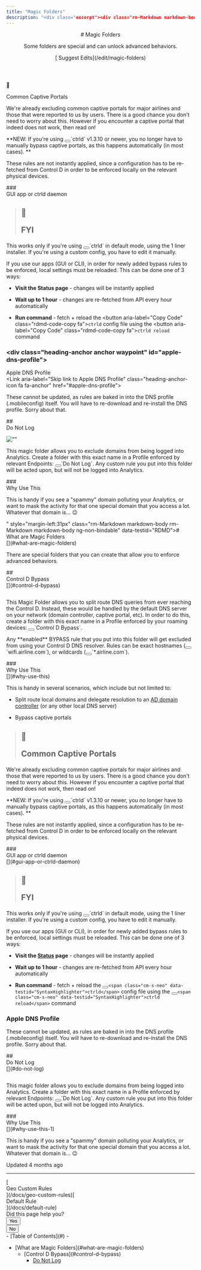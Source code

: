 ```yaml
---
title: "Magic Folders"
description: "<div class="excerpt"><div class="rm-Markdown markdown-body" data-testid="RDMD"><p>Some folders are special and can unlock advanced behaviors.</p></div></div></div><div class="col-xs-3">[<i aria-hidden="true" class="icon icon-edit"></i> Suggest Edits](/edit/magic-folders)</div></div></header><div class="grid-container-fluid" id="content-container"><section class="content-body grid-75"><div dehydrated="# <div class=&quot;heading-anchor anchor waypoint&quot; id=&quot;what-are-magic-folders&quot;></div><div class=&quot;heading-text&quot;><div id=&quot;section-what-are-magic-folders&quot; class=&quot;heading-anchor_backwardsCompatibility&quot;></div>What are Magic Folders</div><Link aria-label=&quot;Skip link to What are Magic Folders&quot; class=&quot;heading-anchor-icon fa fa-anchor&quot; href=&quot;#what-are-magic-folders&quot;></Link>"
---
```


<header id="content-head"><div class="row clearfix"><div class="col-xs-9"># Magic Folders

<div class="excerpt"><div class="rm-Markdown markdown-body" data-testid="RDMD"><p>Some folders are special and can unlock advanced behaviors.</p></div></div></div><div class="col-xs-3">[<i aria-hidden="true" class="icon icon-edit"></i> Suggest Edits](/edit/magic-folders)</div></div></header><div class="grid-container-fluid" id="content-container"><section class="content-body grid-75"><div dehydrated="# <div class=&quot;heading-anchor anchor waypoint&quot; id=&quot;what-are-magic-folders&quot;></div><div class=&quot;heading-text&quot;><div id=&quot;section-what-are-magic-folders&quot; class=&quot;heading-anchor_backwardsCompatibility&quot;></div>What are Magic Folders</div><Link aria-label=&quot;Skip link to What are Magic Folders&quot; class=&quot;heading-anchor-icon fa fa-anchor&quot; href=&quot;#what-are-magic-folders&quot;></Link>

<p>There are special folders that you can create that allow you to enforce advanced behaviors. </p>
## <div class=&quot;heading-anchor anchor waypoint&quot; id=&quot;control-d-bypass&quot;></div><div class=&quot;heading-text&quot;><div id=&quot;section-control-d-bypass&quot; class=&quot;heading-anchor_backwardsCompatibility&quot;></div>Control D Bypass</div><Link aria-label=&quot;Skip link to Control D Bypass&quot; class=&quot;heading-anchor-icon fa fa-anchor&quot; href=&quot;#control-d-bypass&quot;></Link>

<p><span aria-label=&quot;&quot; class=&quot;img lightbox closed&quot; role=&quot;button&quot; tabindex=&quot;0&quot;><span class=&quot;lightbox-inner&quot;><Image alt=&quot;&quot; loading=&quot;lazy&quot; src=&quot;https://files.readme.io/1cba0e7316f523d2f337e108ba01dbd4c2edc4f13d29ad5ec493025c0056853f-image.png&quot; align=&quot;&quot; caption=&quot;&quot; height=&quot;auto&quot; title=&quot;&quot; width=&quot;auto&quot;/></span></span></p>
<p>This Magic Folder allows you to split route DNS queries from ever reaching the Control D. Instead, these would be handled by the default DNS server on your network (domain controller, captive portal, etc). In order to do this, create a folder with this exact name in a Profile enforced by your roaming devices: <button aria-label=&quot;Copy Code&quot; class=&quot;rdmd-code-copy fa&quot;></button>`Control D Bypass`. </p>
<p>Any **enabled** BYPASS rule that you put into this folder will get excluded from using your Control D DNS resolver. Rules can be exact hostnames (<button aria-label=&quot;Copy Code&quot; class=&quot;rdmd-code-copy fa&quot;></button>`wifi.airline.com`), or wildcards (<button aria-label=&quot;Copy Code&quot; class=&quot;rdmd-code-copy fa&quot;></button>`*.airline.com`).</p>
### <div class=&quot;heading-anchor anchor waypoint&quot; id=&quot;why-use-this&quot;></div><div class=&quot;heading-text&quot;><div id=&quot;section-why-use-this&quot; class=&quot;heading-anchor_backwardsCompatibility&quot;></div>Why Use This</div><Link aria-label=&quot;Skip link to Why Use This&quot; class=&quot;heading-anchor-icon fa fa-anchor&quot; href=&quot;#why-use-this&quot;></Link>

<p>This is handy in several scenarios, which include but not limited to:</p>

- Split route local domains and delegate resolution to an <Link href=&quot;/docs/active-directory-integration-guide&quot; target=&quot;&quot; title=&quot;&quot;>AD domain controller</Link> (or any other local DNS server)

- Bypass captive portals 

> ## <span class=&quot;callout-icon&quot;>📘</span><p>Common Captive Portals</p>

<p>We&#x27;re already excluding common captive portals for major airlines and those that were reported to us by users. There is a good chance you don&#x27;t need to worry about this. However if you encounter a captive portal that indeed does not work, then read on!</p><p>**NEW: If you&#x27;re using <button aria-label=&quot;Copy Code&quot; class=&quot;rdmd-code-copy fa&quot;></button>`ctrld` v1.3.10 or newer, you no longer have to manually bypass captive portals, as this happens automatically (in most cases). **</p>

<p>These rules are not instantly applied, since a configuration has to be re-fetched from Control D in order to be enforced locally on the relevant physical devices. </p>
### <div class=&quot;heading-anchor anchor waypoint&quot; id=&quot;gui-app-or-ctrld-daemon&quot;></div><div class=&quot;heading-text&quot;><div id=&quot;section-gui-app-or-ctrld-daemon&quot; class=&quot;heading-anchor_backwardsCompatibility&quot;></div>GUI app or ctrld daemon</div><Link aria-label=&quot;Skip link to GUI app or ctrld daemon&quot; class=&quot;heading-anchor-icon fa fa-anchor&quot; href=&quot;#gui-app-or-ctrld-daemon&quot;></Link>

> ## <span class=&quot;callout-icon&quot;>🚧</span><p>FYI</p>

<p>This works only if you&#x27;re using <button aria-label=&quot;Copy Code&quot; class=&quot;rdmd-code-copy fa&quot;></button>`ctrld` in default mode, using the 1 liner installer. If you&#x27;re using a custom config, you have to edit it manually.</p>

<p>If you use our apps (GUI or CLI), in order for newly added bypass rules to be enforced, local settings must be reloaded. This can be done one of 3 ways:</p>

- **Visit the <Link href=&quot;https://controld.com/status&quot; target=&quot;&quot; title=&quot;&quot;>Status</Link> page** - changes will be instantly applied 

- **Wait up to 1 hour** - changes are re-fetched from API every hour automatically

- **Run command** - fetch + reload the <button aria-label=&quot;Copy Code&quot; class=&quot;rdmd-code-copy fa&quot;></button>`ctrld` config file using the <button aria-label=&quot;Copy Code&quot; class=&quot;rdmd-code-copy fa&quot;></button>`ctrld reload` command 

### <div class=&quot;heading-anchor anchor waypoint&quot; id=&quot;apple-dns-profile&quot;></div><div class=&quot;heading-text&quot;><div id=&quot;section-apple-dns-profile&quot; class=&quot;heading-anchor_backwardsCompatibility&quot;></div>Apple DNS Profile</div><Link aria-label=&quot;Skip link to Apple DNS Profile&quot; class=&quot;heading-anchor-icon fa fa-anchor&quot; href=&quot;#apple-dns-profile&quot;></Link>

<p>These cannot be updated, as rules are baked in into the DNS profile (.mobileconfig) itself. You will have to re-download and re-install the DNS profile. Sorry about that.</p>
## <div class=&quot;heading-anchor anchor waypoint&quot; id=&quot;do-not-log&quot;></div><div class=&quot;heading-text&quot;><div id=&quot;section-do-not-log&quot; class=&quot;heading-anchor_backwardsCompatibility&quot;></div>Do Not Log</div><Link aria-label=&quot;Skip link to Do Not Log&quot; class=&quot;heading-anchor-icon fa fa-anchor&quot; href=&quot;#do-not-log&quot;></Link>

<p><span aria-label=&quot;&quot; class=&quot;img lightbox closed&quot; role=&quot;button&quot; tabindex=&quot;0&quot;><span class=&quot;lightbox-inner&quot;><Image alt=&quot;&quot; loading=&quot;lazy&quot; src=&quot;https://files.readme.io/1fb1ed7953ed2ccb2e02353a4a5953fb33701c0f1368ec94cdbdb98744badb76-image.png&quot; align=&quot;&quot; caption=&quot;&quot; height=&quot;auto&quot; title=&quot;&quot; width=&quot;auto&quot;/></span></span></p>
<p>This magic folder allows you to exclude domains from being logged into Analytics. Create a folder with this exact name in a Profile enforced by relevant Endpoints: <button aria-label=&quot;Copy Code&quot; class=&quot;rdmd-code-copy fa&quot;></button>`Do Not Log`. Any custom rule you put into this folder will be acted upon, but will not be logged into Analytics. </p>
### <div class=&quot;heading-anchor anchor waypoint&quot; id=&quot;why-use-this-1&quot;></div><div class=&quot;heading-text&quot;><div id=&quot;section-why-use-this&quot; class=&quot;heading-anchor_backwardsCompatibility&quot;></div>Why Use This</div><Link aria-label=&quot;Skip link to Why Use This&quot; class=&quot;heading-anchor-icon fa fa-anchor&quot; href=&quot;#why-use-this-1&quot;></Link>

<p>This is handy if you see a &quot;spammy&quot; domain polluting your Analytics, or want to mask the activity for that one special domain that you access a lot. Whatever that domain is... 😉</p>" style="margin-left:31px" class="rm-Markdown markdown-body rm-Markdown markdown-body ng-non-bindable" data-testid="RDMD"># <div class="heading-anchor anchor waypoint" id="what-are-magic-folders"></div><div class="heading-text"><div id="section-what-are-magic-folders" class="heading-anchor_backwardsCompatibility"></div>What are Magic Folders</div>[](#what-are-magic-folders)

<p>There are special folders that you can create that allow you to enforce advanced behaviors. </p>
## <div class="heading-anchor anchor waypoint" id="control-d-bypass"></div><div class="heading-text"><div id="section-control-d-bypass" class="heading-anchor_backwardsCompatibility"></div>Control D Bypass</div>[](#control-d-bypass)

<p><span aria-label="" class="img lightbox closed" role="button" tabindex="0"><span class="lightbox-inner"><Image alt="" loading="lazy" src="https://files.readme.io/1cba0e7316f523d2f337e108ba01dbd4c2edc4f13d29ad5ec493025c0056853f-image.png" align="" caption="" height="auto" title="" width="auto"></span></span></p>
<p>This Magic Folder allows you to split route DNS queries from ever reaching the Control D. Instead, these would be handled by the default DNS server on your network (domain controller, captive portal, etc). In order to do this, create a folder with this exact name in a Profile enforced by your roaming devices: <button aria-label="Copy Code" class="rdmd-code-copy fa"></button>`<span class="cm-s-neo" data-testid="SyntaxHighlighter">Control D Bypass</span>`. </p>
<p>Any **enabled** BYPASS rule that you put into this folder will get excluded from using your Control D DNS resolver. Rules can be exact hostnames (<button aria-label="Copy Code" class="rdmd-code-copy fa"></button>`<span class="cm-s-neo" data-testid="SyntaxHighlighter">wifi.airline.com</span>`), or wildcards (<button aria-label="Copy Code" class="rdmd-code-copy fa"></button>`<span class="cm-s-neo" data-testid="SyntaxHighlighter">*.airline.com</span>`).</p>
### <div class="heading-anchor anchor waypoint" id="why-use-this"></div><div class="heading-text"><div id="section-why-use-this" class="heading-anchor_backwardsCompatibility"></div>Why Use This</div>[](#why-use-this)

<p>This is handy in several scenarios, which include but not limited to:</p>

- Split route local domains and delegate resolution to an [AD domain controller](/docs/active-directory-integration-guide) (or any other local DNS server)

- Bypass captive portals 

> ## <span class="callout-icon">📘</span><p>Common Captive Portals</p>

<p>We're already excluding common captive portals for major airlines and those that were reported to us by users. There is a good chance you don't need to worry about this. However if you encounter a captive portal that indeed does not work, then read on!</p><p>**NEW: If you're using <button aria-label="Copy Code" class="rdmd-code-copy fa"></button>`<span class="cm-s-neo" data-testid="SyntaxHighlighter">ctrld</span>` v1.3.10 or newer, you no longer have to manually bypass captive portals, as this happens automatically (in most cases). **</p>

<p>These rules are not instantly applied, since a configuration has to be re-fetched from Control D in order to be enforced locally on the relevant physical devices. </p>
### <div class="heading-anchor anchor waypoint" id="gui-app-or-ctrld-daemon"></div><div class="heading-text"><div id="section-gui-app-or-ctrld-daemon" class="heading-anchor_backwardsCompatibility"></div>GUI app or ctrld daemon</div>[](#gui-app-or-ctrld-daemon)

> ## <span class="callout-icon">🚧</span><p>FYI</p>

<p>This works only if you're using <button aria-label="Copy Code" class="rdmd-code-copy fa"></button>`<span class="cm-s-neo" data-testid="SyntaxHighlighter">ctrld</span>` in default mode, using the 1 liner installer. If you're using a custom config, you have to edit it manually.</p>

<p>If you use our apps (GUI or CLI), in order for newly added bypass rules to be enforced, local settings must be reloaded. This can be done one of 3 ways:</p>

- **Visit the [Status](https://controld.com/status) page** - changes will be instantly applied 

- **Wait up to 1 hour** - changes are re-fetched from API every hour automatically

- **Run command** - fetch + reload the <button aria-label="Copy Code" class="rdmd-code-copy fa"></button>`<span class="cm-s-neo" data-testid="SyntaxHighlighter">ctrld</span>` config file using the <button aria-label="Copy Code" class="rdmd-code-copy fa"></button>`<span class="cm-s-neo" data-testid="SyntaxHighlighter">ctrld reload</span>` command 

### <div class="heading-anchor anchor waypoint" id="apple-dns-profile"></div><div class="heading-text"><div id="section-apple-dns-profile" class="heading-anchor_backwardsCompatibility"></div>Apple DNS Profile</div>[](#apple-dns-profile)

<p>These cannot be updated, as rules are baked in into the DNS profile (.mobileconfig) itself. You will have to re-download and re-install the DNS profile. Sorry about that.</p>
## <div class="heading-anchor anchor waypoint" id="do-not-log"></div><div class="heading-text"><div id="section-do-not-log" class="heading-anchor_backwardsCompatibility"></div>Do Not Log</div>[](#do-not-log)

<p><span aria-label="" class="img lightbox closed" role="button" tabindex="0"><span class="lightbox-inner"><Image alt="" loading="lazy" src="https://files.readme.io/1fb1ed7953ed2ccb2e02353a4a5953fb33701c0f1368ec94cdbdb98744badb76-image.png" align="" caption="" height="auto" title="" width="auto"></span></span></p>
<p>This magic folder allows you to exclude domains from being logged into Analytics. Create a folder with this exact name in a Profile enforced by relevant Endpoints: <button aria-label="Copy Code" class="rdmd-code-copy fa"></button>`<span class="cm-s-neo" data-testid="SyntaxHighlighter">Do Not Log</span>`. Any custom rule you put into this folder will be acted upon, but will not be logged into Analytics. </p>
### <div class="heading-anchor anchor waypoint" id="why-use-this-1"></div><div class="heading-text"><div id="section-why-use-this" class="heading-anchor_backwardsCompatibility"></div>Why Use This</div>[](#why-use-this-1)

<p>This is handy if you see a "spammy" domain polluting your Analytics, or want to mask the activity for that one special domain that you access a lot. Whatever that domain is... 😉</p></div><div class="UpdatedAt"><p class="DateLine "><i class="icon icon-watch"></i>Updated<!-- --> <!-- -->4 months ago<!-- --> </p></div><hr class="NextStepsDivider"><nav aria-label="Pagination Controls" class="PaginationControlsjDYuqu8pBMUy rm-Pagination">[<span class="PaginationControls-iconZbaZ3tgyhNmI icon-arrow-left2"></span><div class="PaginationControls-text3qEXHZU00znD PaginationControls-text_left3wBkn4C9R0W_">Geo Custom Rules</div>](/docs/geo-custom-rules)[<div class="PaginationControls-text3qEXHZU00znD PaginationControls-text_right3EIfWubgRVVP">Default Rule</div><span class="PaginationControls-iconZbaZ3tgyhNmI icon-arrow-right2"></span>](/docs/default-rule)</nav><div class="rm-PageThumbs PageThumbs"><div class="PageThumbs-helpful">Did this page help you?<div class="PageThumbs-cta"><div class="Dropdown Dropdown_closed"><button aria-haspopup="dialog" class="Button Button_sm PageThumbs-button Dropdown-toggle Button_secondary Button_secondary_text" type="button" aria-expanded="false"><i class="icon icon-thumbs-up-2"></i><span>Yes</span></button></div><div class="Dropdown Dropdown_closed"><button aria-haspopup="dialog" class="Button Button_sm PageThumbs-button Dropdown-toggle Button_secondary Button_secondary_text" type="button" aria-expanded="false"><i class="icon icon-thumbs-down1"></i><span>No</span></button></div></div></div></div></section><section class="content-toc grid-25"><nav>- [<i class="icon icon-text-align-left"></i>Table of Contents](#)
- <ul>
<li>
[What are Magic Folders](#what-are-magic-folders)
<ul>
<li>[Control D Bypass](#control-d-bypass)

- [Do Not Log](#do-not-log)

</li>
</ul></li></ul></nav></section></div><div class="ModalWrapper" id="tutorialmodal-root"></div>